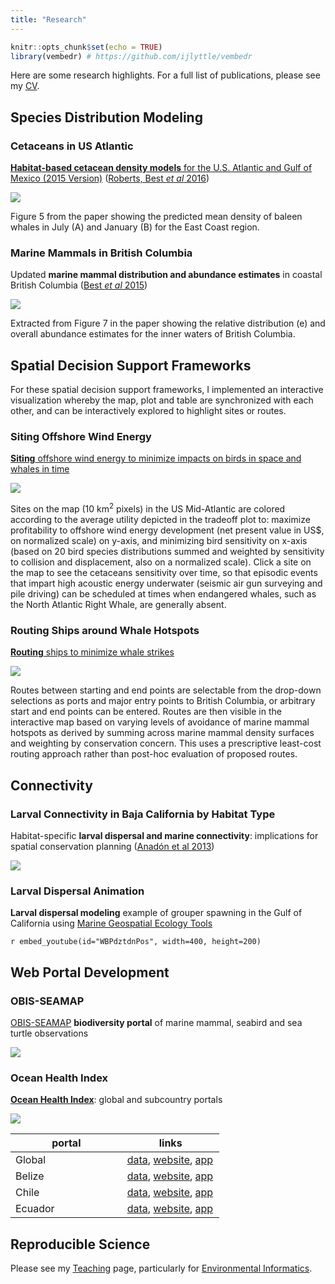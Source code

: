 ```yaml
---
title: "Research"
---
```


```r
knitr::opts_chunk$set(echo = TRUE)
library(vembedr) # https://github.com/ijlyttle/vembedr
```

<!---
- **Machine Learning**

  - iNaturalist applying to imagery. MBON.
-->

Here are some research highlights. For a full list of publications, please see my [CV](http://www.bdbest.org/cv).

## Species Distribution Modeling

### Cetaceans in US Atlantic

[**Habitat-based cetacean density models** for the U.S. Atlantic and Gulf of Mexico (2015 Version)](http://seamap.env.duke.edu/models/Duke-EC-GOM-2015/) ([Roberts, Best _et al_ 2016](http://www.nature.com/articles/srep22615))

[![](./images/Roberts2016_Fig5.jpg)](http://seamap.env.duke.edu/models/Duke-EC-GOM-2015/)

<p class="caption">Figure 5 from the paper showing the predicted mean density of baleen whales in July (A) and January (B) for the East Coast region.</p>

### Marine Mammals in British Columbia

Updated **marine mammal distribution and abundance estimates** in coastal British Columbia ([Best _et al_ 2015](https://archive.iwc.int/pages/download_progress.php?ref=5745&ext=pdf))

![](./images/Best2016_Fig7-HW-densities_thmb.png)
  
<p class="caption">Extracted from Figure 7 in the paper showing the relative distribution (e) and overall abundance estimates for the inner waters of British Columbia.</p>

## Spatial Decision Support Frameworks

For these spatial decision support frameworks, I implemented an interactive visualization whereby the map, plot and table are synchronized with each other, and can be interactively explored to highlight sites or routes.

### Siting Offshore Wind Energy

[**Siting** offshore wind energy to minimize impacts on birds in space and whales in time](http://shiny.env.duke.edu/bbest/siting/)

[![](./images/siting-wind_thmb.png)](http://shiny.env.duke.edu/bbest/siting/)
    
<p class="caption">Sites on the map (10 km^2^ pixels) in the US Mid-Atlantic are colored according to the average utility depicted in the tradeoff plot to: maximize profitability to offshore wind energy development (net present value in US$, on normalized scale) on y-axis, and minimizing bird sensitivity on x-axis (based on 20 bird species distributions summed and weighted by sensitivity to collision and displacement, also on a normalized scale). Click a site on the map to see the cetaceans sensitivity over time, so that episodic events that impart high acoustic energy underwater (seismic air gun surveying and pile driving) can be scheduled at times when endangered whales, such as the North Atlantic Right Whale, are generally absent.</p>

### Routing Ships around Whale Hotspots

[**Routing** ships to minimize whale strikes](http://shiny.env.duke.edu/bbest/consmap/)

[![](./images/routing-ships_thmb.png)](http://shiny.env.duke.edu/bbest/consmap/)
    
<p class="caption">Routes between starting and end points are selectable from the drop-down selections as ports and major entry points to British Columbia, or arbitrary start and end points can be entered. Routes are then visible in the interactive map based on varying levels of avoidance of marine mammal hotspots as derived by summing across marine mammal density surfaces and weighting by conservation concern. This uses a prescriptive least-cost routing approach rather than post-hoc evaluation of proposed routes.</p>
  
## Connectivity
  
### Larval Connectivity in Baja California by Habitat Type

Habitat-specific **larval dispersal and marine connectivity**: implications for spatial conservation planning ([Anadón et al 2013](http://www.esajournals.org/doi/abs/10.1890/ES13-00119.1))
    
![](./images/Anadon2013_Fig3-ACD_thmb.png)

### Larval Dispersal Animation

**Larval dispersal modeling** example of grouper spawning in the Gulf of California using [Marine Geospatial Ecology Tools](http://mgel.env.duke.edu/mget)

`r embed_youtube(id="WBPdztdnPos", width=400, height=200)`

## Web Portal Development

### OBIS-SEAMAP

[OBIS-SEAMAP](http://seamap.env.duke.edu/) **biodiversity portal** of marine mammal, seabird and sea turtle observations

[![](./images/obis-seamap_thm.png)](http://seamap.env.duke.edu/)

### Ocean Health Index

[**Ocean Health Index**](http://ohi-science.org/): global and subcountry portals

[![](./images/OHI-shiny2_thm.png)](http://ohi-science.org/chl/app/)

portal  | links
--------|-------
Global  | [data](https://github.com/OHI-Science/ohi-global), [website](http://www.oceanhealthindex.org/), [app](http://ohi-science.nceas.ucsb.edu/ohi-shiny2)
Belize  | [data](https://github.com/ohi-science/blz), [website](http://ohi-science.org/blz/), [app](http://ohi-science.org/blz/app/)
Chile   | [data](https://github.com/OHI-Science/chl), [website](http://ohi-science.org/chl/), [app](http://ohi-science.org/chl/app/)
Ecuador | [data](https://github.com/OHI-Science/ecu), [website](http://ohi-science.org/ecu/), [app](http://ohi-science.org/ecu/app/)

## Reproducible Science

Please see my [Teaching](teaching.html) page, particularly for [Environmental Informatics](http://ucsb-bren.github.io/env-info).


  